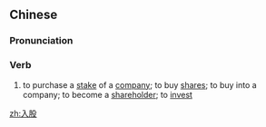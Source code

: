 ==Chinese==
{{zh-forms}}

===Pronunciation===
{{zh-pron
|m=rùgǔ
|c=jap6 gu2
|mn=ji̍p-kó͘
|cat=v
}}

===Verb===
{{zh-verb}}

# to purchase a [[stake]] of a [[company]]; to buy [[share]]s; to buy into a company; to become a [[shareholder]]; to [[invest]]

[[zh:入股]]